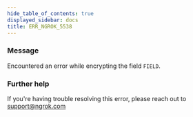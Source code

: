 ```yaml
---
hide_table_of_contents: true
displayed_sidebar: docs
title: ERR_NGROK_5538
---
```




### Message

Encountered an error while encrypting the field `FIELD`.

<ErrorDetails error="err_ngrok_5538" />

### Further help

If you're having trouble resolving this error, please reach out to [support@ngrok.com](mailto:support@ngrok.com?subject=Help%20with%20ERR_NGROK_5538)
